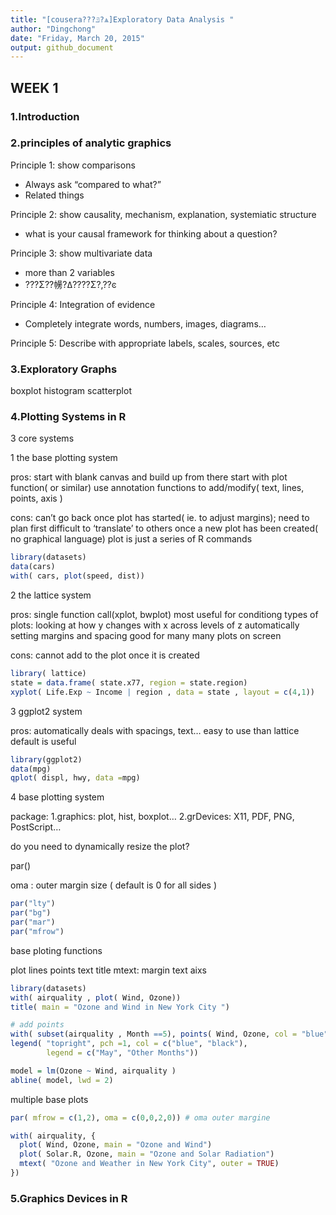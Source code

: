 ```yaml
---
title: "[cousera???ݿ?ѧ]Exploratory Data Analysis "
author: "Dingchong"
date: "Friday, March 20, 2015"
output: github_document
---
```

## WEEK 1

### 1.Introduction


### 2.principles of analytic graphics
Principle 1: show comparisons

- Always ask "compared to what? "
- Related things

Principle 2: show causality, mechanism, explanation, systemiatic structure

- what is your causal framework for thinking about a question?

Principle 3: show multivariate data

- more than 2 variables
- ???Σ??㡢?ߡ????Σ?,??ͼ

Principle 4: Integration of evidence

- Completely integrate words, numbers, images, diagrams...

Principle 5: Describe with appropriate labels, scales, sources, etc


### 3.Exploratory Graphs
boxplot
histogram
scatterplot

### 4.Plotting Systems in R
3 core systems

1 the base plotting system

pros:
start with blank canvas and build up from there
start with plot function( or similar) 
use annotation functions to add/modify( text, lines, points, axis )

cons:
can't go back once plot has started( ie. to adjust margins); need to plan first
difficult to 'translate' to others once a new plot has been created( no graphical language)
plot is just a series of R commands

```r

library(datasets)
data(cars)
with( cars, plot(speed, dist))

```


2 the lattice system

pros:
single function call(xplot, bwplot)
most useful for conditiong types of plots: looking at how y changes with x across levels of z
automatically setting margins and spacing
good for many many plots on screen

cons:
cannot add to the plot once it is created

```r
library( lattice)
state = data.frame( state.x77, region = state.region)
xyplot( Life.Exp ~ Income | region , data = state , layout = c(4,1))

```

3 ggplot2 system

pros:
automatically deals with spacings, text...
easy to use than lattice
default is useful

```r
library(ggplot2)
data(mpg)
qplot( displ, hwy, data =mpg)

```

4 base plotting system

package:
1.graphics: plot, hist, boxplot...
2.grDevices: X11, PDF, PNG, PostScript...

do you need to dynamically resize the plot?

par() 

oma : outer margin size ( default is 0 for all sides )
```r
par("lty")
par("bg")
par("mar")
par("mfrow")

```

base ploting functions

plot
lines
points
text
title
mtext: margin text
aixs

```r
library(datasets)
with( airquality , plot( Wind, Ozone))
title( main = "Ozone and Wind in New York City ") 

# add points
with( subset(airquality , Month ==5), points( Wind, Ozone, col = "blue")) 
legend( "topright", pch =1, col = c("blue", "black"), 
        legend = c("May", "Other Months"))

model = lm(Ozone ~ Wind, airquality )
abline( model, lwd = 2)

```

multiple base plots

```r

par( mfrow = c(1,2), oma = c(0,0,2,0)) # oma outer margine

with( airquality, {
  plot( Wind, Ozone, main = "Ozone and Wind")
  plot( Solar.R, Ozone, main = "Ozone and Solar Radiation")
  mtext( "Ozone and Weather in New York City", outer = TRUE)
})


```


### 5.Graphics Devices in R





